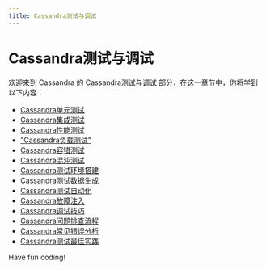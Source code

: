 ```yaml
---
title: Cassandra测试与调试
---
```


# Cassandra测试与调试

欢迎来到 Cassandra 的 Cassandra测试与调试 部分，在这一章节中，你将学到以下内容：

- [Cassandra单元测试](./0-cassandra-unit-testing.mdx)
- [Cassandra集成测试](./1-cassandra-integration-testing.mdx)
- [Cassandra性能测试](./2-cassandra-performance-testing.mdx)
- ["Cassandra负载测试"](./3-cassandra-load-testing.mdx)
- [Cassandra容错测试](./4-cassandra-fault-tolerance-test.mdx)
- [Cassandra混沌测试](./5-cassandra-chaos-testing.mdx)
- [Cassandra测试环境搭建](./6-cassandra-test-environment-construction.mdx)
- [Cassandra测试数据生成](./7-cassandra-test-data-generation.mdx)
- [Cassandra测试自动化](./8-cassandra-test-automation.mdx)
- [Cassandra故障注入](./9-cassandra-fault-injection.mdx)
- [Cassandra调试技巧](./10-cassandra-debugging-tips.mdx)
- [Cassandra问题排查流程](./11-cassandra-troubleshooting-process.mdx)
- [Cassandra常见错误分析](./12-analysis-of-common-errors-in-cassandra.mdx)
- [Cassandra测试最佳实践](./13-cassandra-testing-best-practices.mdx)

Have fun coding!